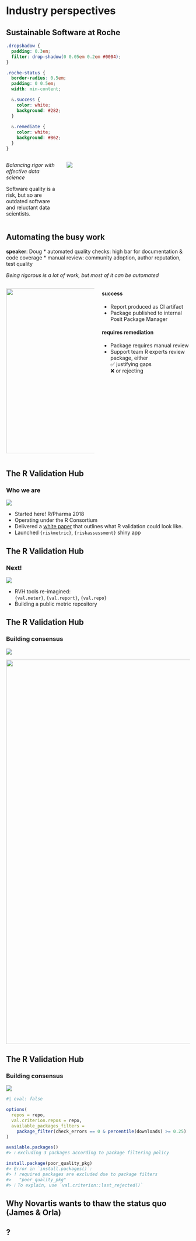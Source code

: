 # Industry perspectives {.center}

## Sustainable Software at Roche

```css
.dropshadow {
  padding: 0.3em;
  filter: drop-shadow(0 0.05em 0.2em #0004);
}

.roche-status {
  border-radius: 0.5em;
  padding: 0 0.5em;
  width: min-content;

  &.success {
    color: white;
    background: #282;
  }
  
  &.remediate {
    color: white;
    background: #B62;
  }
}
```

:::: {.columns}

::: {.column .r-fit-text width="30%"}
_Balancing rigor with effective data science_

Software quality is a risk, but so are outdated software and reluctant data
scientists.
:::

::: {.column width="70%"}
![](images/roche-workflow.png){ .dropshadow .padded }
:::

::::

## Automating the busy work

::: {.notes}
**speaker**: Doug
* automated quality checks: high bar for documentation & code coverage
* manual review: community adoption, author reputation, test quality
:::

_Being rigorous is a lot of work, but most of it can be automated_

:::: {.columns}

::: {.column width="50%"}
![](images/roche-package-validation.png){ .dropshadow .padded height=450px }
:::

::: {.column .r-fit-text width="50%"}
#### success {.roche-status .success}

* Report produced as CI artifact
* Package published to internal Posit Package Manager

#### requires remediation {.roche-status .remediate}

* Package requires manual review
* Support team R experts review package, either  
  ✅ justifying gaps  
  ❌ or rejecting  
:::

::::

## The R Validation Hub
### Who we are

![](images/rvh-logo.svg){.absolute top=25px right=50px}

* Started here! R/Pharma 2018
* Operating under the R Consortium
* Delivered a [white paper](https://pharmar.org/white-paper/) that outlines
  what R validation could look like.
* Launched `{riskmetric}`, `{riskassessment}` shiny app

## The R Validation Hub
### Next! 

![](images/rvh-logo.svg){.absolute top=25px right=50px}

* RVH tools re-imagined:  
  `{val.meter}`, `{val.report}`, `{val.repo}`
* Building a public metric repository

## The R Validation Hub
### Building consensus

![](images/rvh-logo.svg){.absolute top=25px right=50px}

![](images/rvh-metric-repo-workflow.png){ .dropshadow .padded height=1050px }

## The R Validation Hub
### Building consensus

![](images/rvh-logo.svg){.absolute top=25px right=50px}

```r
#| eval: false

options(
  repos = repo, 
  val.criterion.repos = repo,
  available_packages_filters = 
    package_filter(check_errors == 0 & percentile(downloads) >= 0.25)
)

available.packages()
#> ℹ excluding 3 packages according to package filtering policy

install.package(poor_quality_pkg)
#> Error in `install.packages()`:
#> ! required packages are excluded due to package filters
#>   "poor_quality_pkg"
#> ℹ To explain, use `val.criterion::last_rejected()`
```

## Why Novartis wants to thaw the status quo (James & Orla)

## ?
